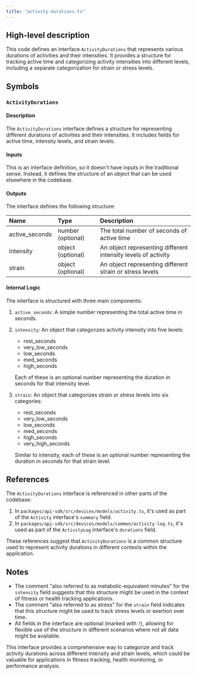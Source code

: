 ```yaml
---
title: "activity-durations.ts"
---
```


## High-level description
This code defines an interface `ActivityDurations` that represents various durations of activities and their intensities. It provides a structure for tracking active time and categorizing activity intensities into different levels, including a separate categorization for strain or stress levels.

## Symbols

### `ActivityDurations`
#### Description
The `ActivityDurations` interface defines a structure for representing different durations of activities and their intensities. It includes fields for active time, intensity levels, and strain levels.

#### Inputs
This is an interface definition, so it doesn't have inputs in the traditional sense. Instead, it defines the structure of an object that can be used elsewhere in the codebase.

#### Outputs
The interface defines the following structure:

| Name | Type | Description |
|:-----|:-----|:------------|
| active_seconds | number (optional) | The total number of seconds of active time |
| intensity | object (optional) | An object representing different intensity levels of activity |
| strain | object (optional) | An object representing different strain or stress levels |

#### Internal Logic
The interface is structured with three main components:

1. `active_seconds`: A simple number representing the total active time in seconds.

2. `intensity`: An object that categorizes activity intensity into five levels:
   - rest_seconds
   - very_low_seconds
   - low_seconds
   - med_seconds
   - high_seconds

   Each of these is an optional number representing the duration in seconds for that intensity level.

3. `strain`: An object that categorizes strain or stress levels into six categories:
   - rest_seconds
   - very_low_seconds
   - low_seconds
   - med_seconds
   - high_seconds
   - very_high_seconds

   Similar to intensity, each of these is an optional number representing the duration in seconds for that strain level.

## References
The `ActivityDurations` interface is referenced in other parts of the codebase:

1. In `packages/api-sdk/src/devices/models/activity.ts`, it's used as part of the `Activity` interface's `summary` field.
2. In `packages/api-sdk/src/devices/models/common/activity-log.ts`, it's used as part of the `ActivityLog` interface's `durations` field.

These references suggest that `ActivityDurations` is a common structure used to represent activity durations in different contexts within the application.

## Notes
- The comment "also referred to as metabolic-equivalent minutes" for the `intensity` field suggests that this structure might be used in the context of fitness or health tracking applications.
- The comment "also referred to as stress" for the `strain` field indicates that this structure might be used to track stress levels or exertion over time.
- All fields in the interface are optional (marked with `?`), allowing for flexible use of the structure in different scenarios where not all data might be available.

This interface provides a comprehensive way to categorize and track activity durations across different intensity and strain levels, which could be valuable for applications in fitness tracking, health monitoring, or performance analysis.